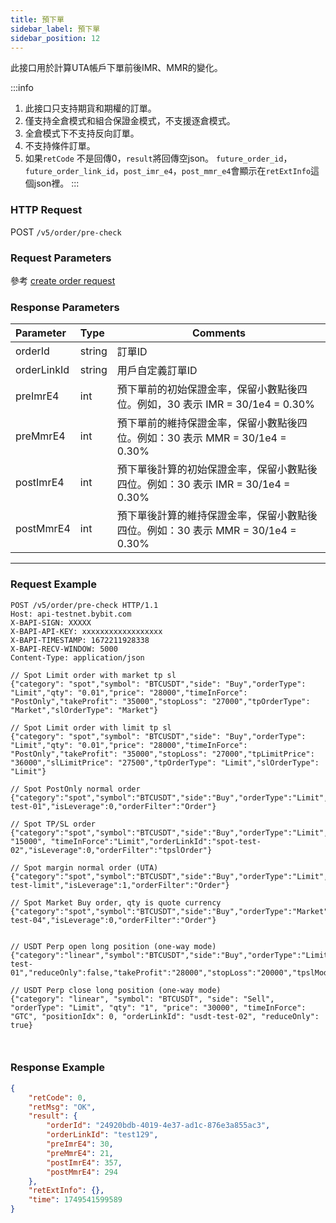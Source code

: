 ```yaml
---
title: 預下單
sidebar_label: 預下單
sidebar_position: 12
---
```

此接口用於計算UTA帳戶下單前後IMR、MMR的變化。

:::info
1. 此接口只支持期貨和期權的訂單。 <br/>
2. 僅支持全倉模式和組合保證金模式，不支援逐倉模式。 <br/>
3. 全倉模式下不支持反向訂單。 <br/>
4. 不支持條件訂單。 <br/>
5. 如果`retCode` 不是回傳0，`result`將回傳空json。 `future_order_id`，`future_order_link_id`，`post_imr_e4`，`post_mmr_e4`會顯示在`retExtInfo`這個json裡。
:::

### HTTP Request
POST `/v5/order/pre-check`

### Request Parameters
參考 [create order request](../order/create-order#request-parameters)

### Response Parameters
| Parameter | Type | Comments|
|:----- |:-----|----- |
|orderId |string |訂單ID |
|orderLinkId |string |用戶自定義訂單ID |
|preImrE4 |int |預下單前的初始保證金率，保留小數點後四位。例如，30 表示 IMR = 30/1e4 = 0.30%|
|preMmrE4 |int |預下單前的維持保證金率，保留小數點後四位。例如：30 表示 MMR = 30/1e4 = 0.30%|
|postImrE4 |int |預下單後計算的初始保證金率，保留小數點後四位。例如：30 表示 IMR = 30/1e4 = 0.30%|
|postMmrE4 |int |預下單後計算的維持保證金率，保留小數點後四位。例如：30 表示 MMR = 30/1e4 = 0.30%|
---

### Request Example

<Tabs groupId="programming-languages">
<TabItem value="http" label="HTTP">

```http
POST /v5/order/pre-check HTTP/1.1
Host: api-testnet.bybit.com
X-BAPI-SIGN: XXXXX
X-BAPI-API-KEY: xxxxxxxxxxxxxxxxxx
X-BAPI-TIMESTAMP: 1672211928338
X-BAPI-RECV-WINDOW: 5000
Content-Type: application/json

// Spot Limit order with market tp sl
{"category": "spot","symbol": "BTCUSDT","side": "Buy","orderType": "Limit","qty": "0.01","price": "28000","timeInForce": "PostOnly","takeProfit": "35000","stopLoss": "27000","tpOrderType": "Market","slOrderType": "Market"}

// Spot Limit order with limit tp sl
{"category": "spot","symbol": "BTCUSDT","side": "Buy","orderType": "Limit","qty": "0.01","price": "28000","timeInForce": "PostOnly","takeProfit": "35000","stopLoss": "27000","tpLimitPrice": "36000","slLimitPrice": "27500","tpOrderType": "Limit","slOrderType": "Limit"}

// Spot PostOnly normal order
{"category":"spot","symbol":"BTCUSDT","side":"Buy","orderType":"Limit","qty":"0.1","price":"15600","timeInForce":"PostOnly","orderLinkId":"spot-test-01","isLeverage":0,"orderFilter":"Order"}

// Spot TP/SL order
{"category":"spot","symbol":"BTCUSDT","side":"Buy","orderType":"Limit","qty":"0.1","price":"15600","triggerPrice": "15000", "timeInForce":"Limit","orderLinkId":"spot-test-02","isLeverage":0,"orderFilter":"tpslOrder"}

// Spot margin normal order (UTA)
{"category":"spot","symbol":"BTCUSDT","side":"Buy","orderType":"Limit","qty":"0.1","price":"15600","timeInForce":"GTC","orderLinkId":"spot-test-limit","isLeverage":1,"orderFilter":"Order"}

// Spot Market Buy order, qty is quote currency
{"category":"spot","symbol":"BTCUSDT","side":"Buy","orderType":"Market","qty":"200","timeInForce":"IOC","orderLinkId":"spot-test-04","isLeverage":0,"orderFilter":"Order"}


// USDT Perp open long position (one-way mode)
{"category":"linear","symbol":"BTCUSDT","side":"Buy","orderType":"Limit","qty":"1","price":"25000","timeInForce":"GTC","positionIdx":0,"orderLinkId":"usdt-test-01","reduceOnly":false,"takeProfit":"28000","stopLoss":"20000","tpslMode":"Partial","tpOrderType":"Limit","slOrderType":"Limit","tpLimitPrice":"27500","slLimitPrice":"20500"}

// USDT Perp close long position (one-way mode)
{"category": "linear", "symbol": "BTCUSDT", "side": "Sell", "orderType": "Limit", "qty": "1", "price": "30000", "timeInForce": "GTC", "positionIdx": 0, "orderLinkId": "usdt-test-02", "reduceOnly": true}
```

</TabItem>
<TabItem value="python" label="Python">

```python

```

</TabItem>

<TabItem value="Node" label="Node.js">

```n4js

```

</TabItem>
</Tabs>



### Response Example

```json
{
    "retCode": 0,
    "retMsg": "OK",
    "result": {
        "orderId": "24920bdb-4019-4e37-ad1c-876e3a855ac3",
        "orderLinkId": "test129",
        "preImrE4": 30,
        "preMmrE4": 21,
        "postImrE4": 357,
        "postMmrE4": 294
    },
    "retExtInfo": {},
    "time": 1749541599589
}
```
